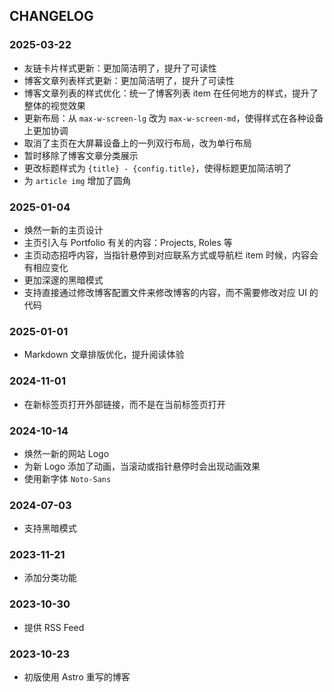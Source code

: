 ## CHANGELOG

### 2025-03-22

- 友链卡片样式更新：更加简洁明了，提升了可读性
- 博客文章列表样式更新：更加简洁明了，提升了可读性
- 博客文章列表的样式优化：统一了博客列表 item 在任何地方的样式，提升了整体的视觉效果
- 更新布局：从 `max-w-screen-lg` 改为 `max-w-screen-md`，使得样式在各种设备上更加协调
- 取消了主页在大屏幕设备上的一列双行布局，改为单行布局
- 暂时移除了博客文章分类展示
- 更改标题样式为 `{title} - {config.title}`，使得标题更加简洁明了
- 为 `article img` 增加了圆角

### 2025-01-04

- 焕然一新的主页设计
- 主页引入与 Portfolio 有关的内容：Projects, Roles 等
- 主页动态招呼内容，当指针悬停到对应联系方式或导航栏 item 时候，内容会有相应变化
- 更加深邃的黑暗模式
- 支持直接通过修改博客配置文件来修改博客的内容，而不需要修改对应 UI 的代码

### 2025-01-01

- Markdown 文章排版优化，提升阅读体验

### 2024-11-01

- 在新标签页打开外部链接，而不是在当前标签页打开

### 2024-10-14

- 焕然一新的网站 Logo
- 为新 Logo 添加了动画，当滚动或指针悬停时会出现动画效果
- 使用新字体 `Noto-Sans`

### 2024-07-03

- 支持黑暗模式

### 2023-11-21

- 添加分类功能

### 2023-10-30

- 提供 RSS Feed

### 2023-10-23

- 初版使用 Astro 重写的博客
